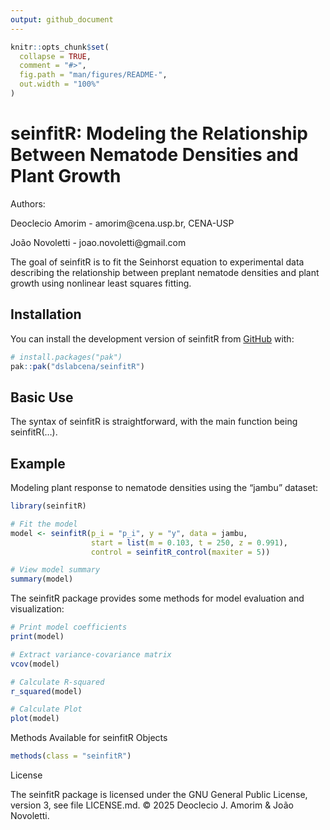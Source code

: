 ```yaml
---
output: github_document
---
```


<!-- README.md is generated from README.Rmd. Please edit that file -->

```r
knitr::opts_chunk$set(
  collapse = TRUE,
  comment = "#>",
  fig.path = "man/figures/README-",
  out.width = "100%"
)
```

# seinfitR:  Modeling the Relationship Between Nematode Densities and Plant Growth

Authors:

Deoclecio Amorim - amorim@cena.usp.br, CENA-USP

João Novoletti - joao.novoletti@gmail.com

The goal of seinfitR is to fit the Seinhorst equation to experimental data describing the relationship between preplant nematode densities and plant growth using nonlinear least squares fitting.


## Installation

You can install the development version of seinfitR from [GitHub](https://github.com/dslabcena/seinfitR) with:

``` r
# install.packages("pak")
pak::pak("dslabcena/seinfitR")
```

## Basic Use

The syntax of seinfitR is straightforward, with the main function being seinfitR(...).

## Example

Modeling plant response to nematode densities using the "jambu" dataset:

```r
library(seinfitR)

# Fit the model
model <- seinfitR(p_i = "p_i", y = "y", data = jambu,
                  start = list(m = 0.103, t = 250, z = 0.991),
                  control = seinfitR_control(maxiter = 5))

# View model summary
summary(model)
```

The seinfitR package provides some methods for model evaluation and visualization:

```r
# Print model coefficients
print(model)

# Extract variance-covariance matrix
vcov(model)

# Calculate R-squared
r_squared(model)

# Calculate Plot
plot(model)
```

Methods Available for seinfitR Objects
```r
methods(class = "seinfitR")
```
License

The seinfitR package is licensed under the GNU General Public License, version 3, see file LICENSE.md. © 2025 Deoclecio J. Amorim & João Novoletti.
